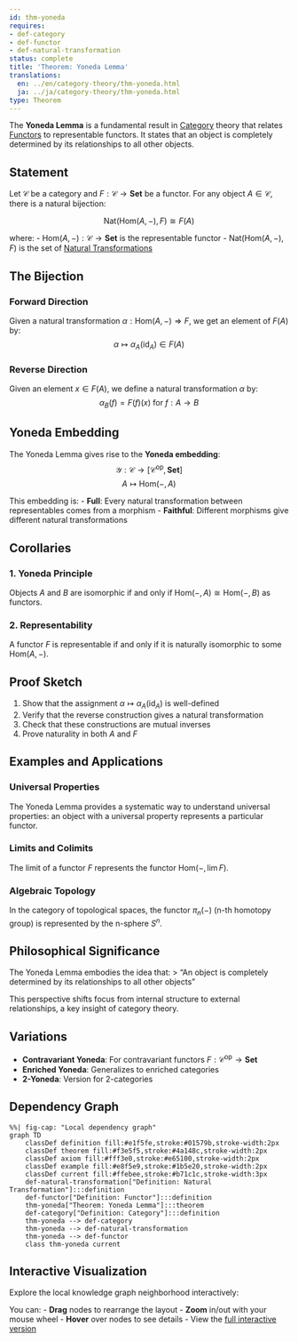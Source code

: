 ```yaml
---
id: thm-yoneda
requires:
- def-category
- def-functor
- def-natural-transformation
status: complete
title: 'Theorem: Yoneda Lemma'
translations:
  en: ../en/category-theory/thm-yoneda.html
  ja: ../ja/category-theory/thm-yoneda.html
type: Theorem
---
```


The **Yoneda Lemma** is a fundamental result in [Category](def-category.qmd) theory that relates [Functors](def-functor.qmd) to representable functors. It states that an object is completely determined by its relationships to all other objects.

## Statement

Let $\mathcal{C}$ be a category and $F: \mathcal{C} \to \mathbf{Set}$ be a functor. For any object $A \in \mathcal{C}$, there is a natural bijection:

$$\text{Nat}(\text{Hom}(A, -), F) \cong F(A)$$

where:
- $\text{Hom}(A, -): \mathcal{C} \to \mathbf{Set}$ is the representable functor
- $\text{Nat}(\text{Hom}(A, -), F)$ is the set of [Natural Transformations](def-natural-transformation.qmd)

## The Bijection

### Forward Direction
Given a natural transformation $\alpha: \text{Hom}(A, -) \Rightarrow F$, we get an element of $F(A)$ by:
$$\alpha \mapsto \alpha_A(\text{id}_A) \in F(A)$$

### Reverse Direction
Given an element $x \in F(A)$, we define a natural transformation $\alpha$ by:
$$\alpha_B(f) = F(f)(x) \text{ for } f: A \to B$$

## Yoneda Embedding

The Yoneda Lemma gives rise to the **Yoneda embedding**:
$$\mathcal{Y}: \mathcal{C} \to [\mathcal{C}^{\text{op}}, \mathbf{Set}]$$
$$A \mapsto \text{Hom}(-, A)$$

This embedding is:
- **Full**: Every natural transformation between representables comes from a morphism
- **Faithful**: Different morphisms give different natural transformations

## Corollaries

### 1. Yoneda Principle
Objects $A$ and $B$ are isomorphic if and only if $\text{Hom}(-, A) \cong \text{Hom}(-, B)$ as functors.

### 2. Representability
A functor $F$ is representable if and only if it is naturally isomorphic to some $\text{Hom}(A, -)$.

## Proof Sketch

1. Show that the assignment $\alpha \mapsto \alpha_A(\text{id}_A)$ is well-defined
2. Verify that the reverse construction gives a natural transformation
3. Check that these constructions are mutual inverses
4. Prove naturality in both $A$ and $F$

## Examples and Applications

### Universal Properties
The Yoneda Lemma provides a systematic way to understand universal properties: an object with a universal property represents a particular functor.

### Limits and Colimits
The limit of a functor $F$ represents the functor $\text{Hom}(-, \lim F)$.

### Algebraic Topology
In the category of topological spaces, the functor $\pi_n(-)$ (n-th homotopy group) is represented by the n-sphere $S^n$.

## Philosophical Significance

The Yoneda Lemma embodies the idea that:
> "An object is completely determined by its relationships to all other objects"

This perspective shifts focus from internal structure to external relationships, a key insight of category theory.

## Variations

- **Contravariant Yoneda**: For contravariant functors $F: \mathcal{C}^{\text{op}} \to \mathbf{Set}$
- **Enriched Yoneda**: Generalizes to enriched categories
- **2-Yoneda**: Version for 2-categories

## Dependency Graph

```mermaid
%%| fig-cap: "Local dependency graph"
graph TD
    classDef definition fill:#e1f5fe,stroke:#01579b,stroke-width:2px
    classDef theorem fill:#f3e5f5,stroke:#4a148c,stroke-width:2px
    classDef axiom fill:#fff3e0,stroke:#e65100,stroke-width:2px
    classDef example fill:#e8f5e9,stroke:#1b5e20,stroke-width:2px
    classDef current fill:#ffebee,stroke:#b71c1c,stroke-width:3px
    def-natural-transformation["Definition: Natural Transformation"]:::definition
    def-functor["Definition: Functor"]:::definition
    thm-yoneda["Theorem: Yoneda Lemma"]:::theorem
    def-category["Definition: Category"]:::definition
    thm-yoneda --> def-category
    thm-yoneda --> def-natural-transformation
    thm-yoneda --> def-functor
    class thm-yoneda current
```

## Interactive Visualization

Explore the local knowledge graph neighborhood interactively:

::: {.graph-viz data-id="thm-yoneda" data-width="700" data-height="500"}
:::

You can:
- **Drag** nodes to rearrange the layout
- **Zoom** in/out with your mouse wheel
- **Hover** over nodes to see details
- View the [full interactive version](../../output/interactive/thm-yoneda.html){target="_blank"}
